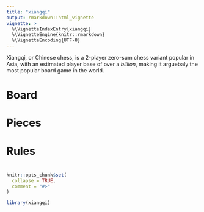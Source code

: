 ```yaml
---
title: "xiangqi"
output: rmarkdown::html_vignette
vignette: >
  %\VignetteIndexEntry{xiangqi}
  %\VignetteEngine{knitr::rmarkdown}
  %\VignetteEncoding{UTF-8}
---
```


Xiangqi, or Chinese chess, is a 2-player zero-sum chess variant popular in Asia,
with an estimated player base of over a *billion*, making it arguebaly the most popular board game in the world.


# Board

# Pieces

# Rules

# 

```r
knitr::opts_chunk$set(
  collapse = TRUE,
  comment = "#>"
)
```

```r
library(xiangqi)
```
